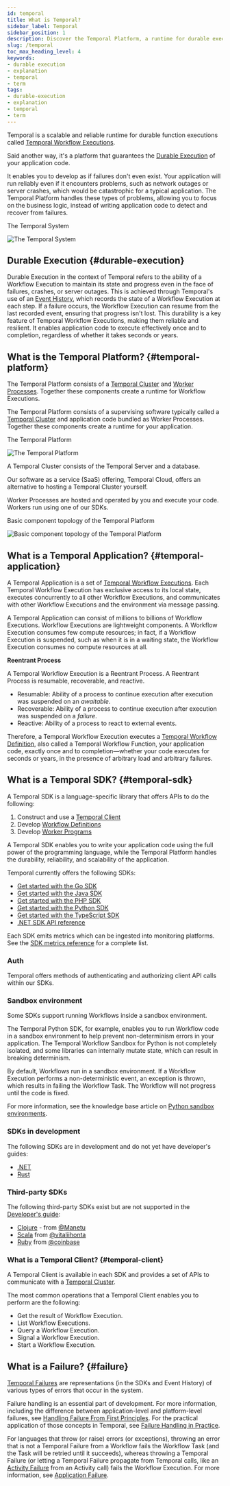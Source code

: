 ```yaml
---
id: temporal
title: What is Temporal?
sidebar_label: Temporal
sidebar_position: 1
description: Discover the Temporal Platform, a runtime for durable executions that consists of a Temporal Cluster and Worker Processes, plus SDKs in multiple languages.
slug: /temporal
toc_max_heading_level: 4
keywords:
- durable execution
- explanation
- temporal
- term
tags:
- durable-execution
- explanation
- temporal
- term
---
```



Temporal is a scalable and reliable runtime for durable function executions called [Temporal Workflow Executions](/workflows#workflow-execution).

Said another way, it's a platform that guarantees the [Durable Execution](#durable-execution) of your application code.

It enables you to develop as if failures don't even exist.
Your application will run reliably even if it encounters problems, such as network outages or server crashes, which would be catastrophic for a typical application.
The Temporal Platform handles these types of problems, allowing you to focus on the business logic, instead of writing application code to detect and recover from failures.

<div class="tdiw"><div class="tditw"><p class="tdit">The Temporal System</p></div><div class="tdiiw" height="740"><img class="img_ev3q" src="/diagrams/temporal-system-simple.svg" alt="The Temporal System" /></div></div>

## Durable Execution {#durable-execution}

Durable Execution in the context of Temporal refers to the ability of a Workflow Execution to maintain its state and progress even in the face of failures, crashes, or server outages.
This is achieved through Temporal's use of an [Event History](/workflows#event-history), which records the state of a Workflow Execution at each step.
If a failure occurs, the Workflow Execution can resume from the last recorded event, ensuring that progress isn't lost.
This durability is a key feature of Temporal Workflow Executions, making them reliable and resilient.
It enables application code to execute effectively once and to completion, regardless of whether it takes seconds or years.

## What is the Temporal Platform? {#temporal-platform}

The Temporal Platform consists of a [Temporal Cluster](/clusters) and [Worker Processes](/workers#worker-process).
Together these components create a runtime for Workflow Executions.

The Temporal Platform consists of a supervising software typically called a [Temporal Cluster](/clusters) and application code bundled as Worker Processes.
Together these components create a runtime for your application.

<div class="tdiw"><div class="tditw"><p class="tdit">The Temporal Platform</p></div><div class="tdiiw" height="740"><img class="img_ev3q" src="/diagrams/temporal-platform-simple.svg" alt="The Temporal Platform" /></div></div>

A Temporal Cluster consists of the Temporal Server and a database.

Our software as a service (SaaS) offering, Temporal Cloud, offers an alternative to hosting a Temporal Cluster yourself.

Worker Processes are hosted and operated by you and execute your code. Workers run using one of our SDKs.

<div class="tdiw"><div class="tditw"><p class="tdit">Basic component topology of the Temporal Platform</p></div><div class="tdiiw" height="1121"><img class="img_ev3q" src="/diagrams/temporal-platform-component-topology.svg" alt="Basic component topology of the Temporal Platform" /></div></div>

## What is a Temporal Application? {#temporal-application}

A Temporal Application is a set of [Temporal Workflow Executions](/workflows#workflow-execution).
Each Temporal Workflow Execution has exclusive access to its local state, executes concurrently to all other Workflow Executions, and communicates with other Workflow Executions and the environment via message passing.

A Temporal Application can consist of millions to billions of Workflow Executions.
Workflow Executions are lightweight components.
A Workflow Execution consumes few compute resources; in fact, if a Workflow Execution is suspended, such as when it is in a waiting state, the Workflow Execution consumes no compute resources at all.

**Reentrant Process**

A Temporal Workflow Execution is a Reentrant Process. A Reentrant Process is resumable, recoverable, and reactive.

- Resumable: Ability of a process to continue execution after execution was suspended on an _awaitable_.
- Recoverable: Ability of a process to continue execution after execution was suspended on a _failure_.
- Reactive: Ability of a process to react to external events.

Therefore, a Temporal Workflow Execution executes a [Temporal Workflow Definition](/workflows#workflow-definition), also called a Temporal Workflow Function, your application code, exactly once and to completion—whether your code executes for seconds or years, in the presence of arbitrary load and arbitrary failures.

## What is a Temporal SDK? {#temporal-sdk}

A Temporal SDK is a language-specific library that offers APIs to do the following:

1. Construct and use a [Temporal Client](#temporal-client)
2. Develop [Workflow Definitions](/workflows#workflow-definition)
3. Develop [Worker Programs](/workers#worker-program)

A Temporal SDK enables you to write your application code using the full power of the programming language, while the Temporal Platform handles the durability, reliability, and scalability of the application.

Temporal currently offers the following SDKs:

- [Get started with the Go SDK](/dev-guide/go/introduction)
- [Get started with the Java SDK](/dev-guide/java/introduction)
- [Get started with the PHP SDK](/dev-guide/php)
- [Get started with the Python SDK](/dev-guide/python/introduction)
- [Get started with the TypeScript SDK](/dev-guide/typescript/introduction)
- [.NET SDK API reference](https://dotnet.temporal.io/)

Each SDK emits metrics which can be ingested into monitoring platforms.
See the [SDK metrics reference](/references/sdk-metrics) for a complete list.

### Auth

Temporal offers methods of authenticating and authorizing client API calls within our SDKs.

### Sandbox environment

Some SDKs support running Workflows inside a sandbox environment.

The Temporal Python SDK, for example, enables you to run Workflow code in a sandbox environment to help prevent non-determinism errors in your application.
The Temporal Workflow Sandbox for Python is not completely isolated, and some libraries can internally mutate state, which can result in breaking determinism.

By default, Workflows run in a sandbox environment.
If a Workflow Execution performs a non-deterministic event, an exception is thrown, which results in failing the Workflow Task.
The Workflow will not progress until the code is fixed.

For more information, see the knowledge base article on [Python sandbox environments](/dev-guide/python/sandbox).

### SDKs in development

The following SDKs are in development and do not yet have developer's guides:

- [.NET](https://github.com/temporalio/sdk-dotnet)
- [Rust](https://github.com/temporalio/sdk-core)

### Third-party SDKs

The following third-party SDKs exist but are not supported in the [Developer's guide](/dev-guide):

- [Clojure](https://github.com/manetu/temporal-clojure-sdk) - from [@Manetu](https://github.com/manetu)
- [Scala](https://github.com/vitaliihonta/zio-temporal) from [@vitaliihonta](https://github.com/vitaliihonta)
- [Ruby](https://github.com/coinbase/temporal-ruby) from [@coinbase](https://github.com/coinbase)

### What is a Temporal Client? {#temporal-client}

A Temporal Client is available in each SDK and provides a set of APIs to communicate with a [Temporal Cluster](/clusters).

The most common operations that a Temporal Client enables you to perform are the following:

- Get the result of Workflow Execution.
- List Workflow Executions.
- Query a Workflow Execution.
- Signal a Workflow Execution.
- Start a Workflow Execution.

## What is a Failure? {#failure}

[Temporal Failures](/references/failures) are representations (in the SDKs and Event History) of various types of errors that occur in the system.

Failure handling is an essential part of development.
For more information, including the difference between application-level and platform-level failures, see [Handling Failure From First Principles](https://dominik-tornow.medium.com/handling-failures-from-first-principles-1ed976b1b869).
For the practical application of those concepts in Temporal, see [Failure Handling in Practice](https://temporal.io/blog/failure-handling-in-practice).

For languages that throw (or raise) errors (or exceptions), throwing an error that is not a Temporal Failure from a Workflow fails the Workflow Task (and the Task will be retried until it succeeds), whereas throwing a Temporal Failure (or letting a Temporal Failure propagate from Temporal calls, like an [Activity Failure](/references/failures#activity-failure) from an Activity call) fails the Workflow Execution.
For more information, see [Application Failure](/references/failures#application-failure).


